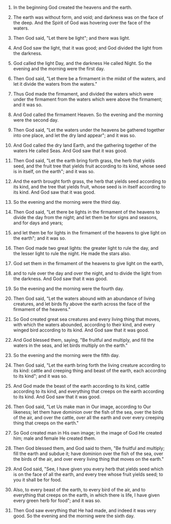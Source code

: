 1. In the beginning God created the heavens and the earth.

2. The earth was without form, and void; and darkness was on the face of the deep. And the Spirit of God was hovering over the face of the waters.

3. Then God said, "Let there be light"; and there was light.

4. And God saw the light, that it was good; and God divided the light from the darkness.

5. God called the light Day, and the darkness He called Night. So the evening and the morning were the first day.

6. Then God said, "Let there be a firmament in the midst of the waters, and let it divide the waters from the waters."

7. Thus God made the firmament, and divided the waters which were under the firmament from the waters which were above the firmament; and it was so.

8. And God called the firmament Heaven. So the evening and the morning were the second day.

9. Then God said, "Let the waters under the heavens be gathered together into one place, and let the dry land appear"; and it was so.

10. And God called the dry land Earth, and the gathering together of the waters He called Seas. And God saw that it was good.

11. Then God said, "Let the earth bring forth grass, the herb that yields seed, and the fruit tree that yields fruit according to its kind, whose seed is in itself, on the earth"; and it was so.

12. And the earth brought forth grass, the herb that yields seed according to its kind, and the tree that yields fruit, whose seed is in itself according to its kind. And God saw that it was good.

13. So the evening and the morning were the third day.

14. Then God said, "Let there be lights in the firmament of the heavens to divide the day from the night; and let them be for signs and seasons, and for days and years;

15. and let them be for lights in the firmament of the heavens to give light on the earth"; and it was so.

16. Then God made two great lights: the greater light to rule the day, and the lesser light to rule the night. He made the stars also.

17. God set them in the firmament of the heavens to give light on the earth,

18. and to rule over the day and over the night, and to divide the light from the darkness. And God saw that it was good.

19. So the evening and the morning were the fourth day.

20. Then God said, "Let the waters abound with an abundance of living creatures, and let birds fly above the earth across the face of the firmament of the heavens."

21. So God created great sea creatures and every living thing that moves, with which the waters abounded, according to their kind, and every winged bird according to its kind. And God saw that it was good.

22. And God blessed them, saying, "Be fruitful and multiply, and fill the waters in the seas, and let birds multiply on the earth."

23. So the evening and the morning were the fifth day.

24. Then God said, "Let the earth bring forth the living creature according to its kind: cattle and creeping thing and beast of the earth, each according to its kind"; and it was so.

25. And God made the beast of the earth according to its kind, cattle according to its kind, and everything that creeps on the earth according to its kind. And God saw that it was good.

26. Then God said, "Let Us make man in Our image, according to Our likeness; let them have dominion over the fish of the sea, over the birds of the air, and over the cattle, over all the earth and over every creeping thing that creeps on the earth."

27. So God created man in His own image; in the image of God He created him; male and female He created them.

28. Then God blessed them, and God said to them, "Be fruitful and multiply; fill the earth and subdue it; have dominion over the fish of the sea, over the birds of the air, and over every living thing that moves on the earth."

29. And God said, "See, I have given you every herb that yields seed which is on the face of all the earth, and every tree whose fruit yields seed; to you it shall be for food.

30. Also, to every beast of the earth, to every bird of the air, and to everything that creeps on the earth, in which there is life, I have given every green herb for food"; and it was so.

31. Then God saw everything that He had made, and indeed it was very good. So the evening and the morning were the sixth day.
